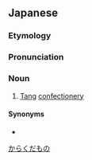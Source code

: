 ==Japanese==
{{ja-kanjitab|から|くだ|もの|yomi=irr}}

===Etymology===
{{affix|sort=からくだもの|ja|唐|tr1=kara|t1=China|果物|tr2=kudamono|t2=fruit}}

===Pronunciation===
{{ja-pron|yomi=irr|からくだもの}}

===Noun===
{{ja-noun|からくだもの}}

# [[Tang]] [[confectionery]]

====Synonyms====
* {{ja-r|唐菓子|とうがし}}

[[Category:ja:Sweets|からくだもの]]